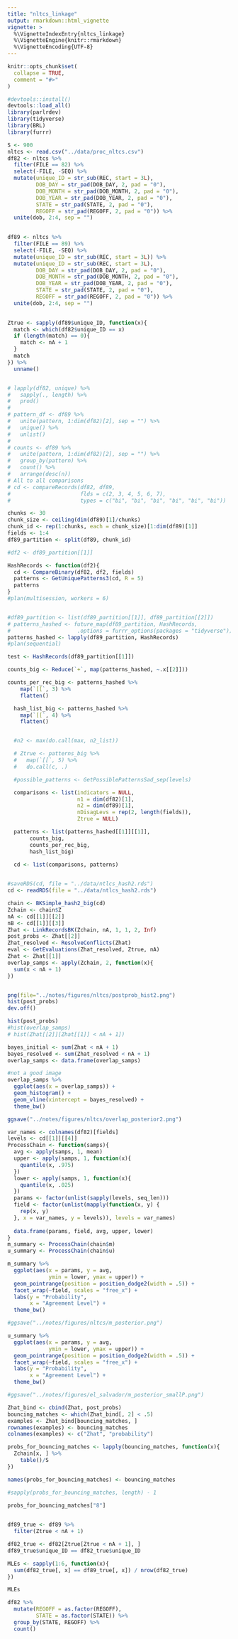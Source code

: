 ```yaml
---
title: "nltcs_linkage"
output: rmarkdown::html_vignette
vignette: >
  %\VignetteIndexEntry{nltcs_linkage}
  %\VignetteEngine{knitr::rmarkdown}
  %\VignetteEncoding{UTF-8}
---
```


```r
knitr::opts_chunk$set(
  collapse = TRUE,
  comment = "#>"
)
```

```r
#devtools::install()
devtools::load_all()
library(parlrdev)
library(tidyverse)
library(BRL)
library(furrr)
```

```r
S <- 900
nltcs <- read.csv("../data/proc_nltcs.csv")
df82 <- nltcs %>% 
  filter(FILE == 82) %>% 
  select(-FILE, -SEQ) %>% 
  mutate(unique_ID = str_sub(REC, start = 3L),
         DOB_DAY = str_pad(DOB_DAY, 2, pad = "0"), 
         DOB_MONTH = str_pad(DOB_MONTH, 2, pad = "0"), 
         DOB_YEAR = str_pad(DOB_YEAR, 2, pad = "0"),
         STATE = str_pad(STATE, 2, pad = "0"),
         REGOFF = str_pad(REGOFF, 2, pad = "0")) %>% 
  unite(dob, 2:4, sep = "")
  

df89 <- nltcs %>% 
  filter(FILE == 89) %>% 
  select(-FILE, -SEQ) %>% 
  mutate(unique_ID = str_sub(REC, start = 3L)) %>% 
  mutate(unique_ID = str_sub(REC, start = 3L),
         DOB_DAY = str_pad(DOB_DAY, 2, pad = "0"), 
         DOB_MONTH = str_pad(DOB_MONTH, 2, pad = "0"), 
         DOB_YEAR = str_pad(DOB_YEAR, 2, pad = "0"),
         STATE = str_pad(STATE, 2, pad = "0"),
         REGOFF = str_pad(REGOFF, 2, pad = "0")) %>% 
  unite(dob, 2:4, sep = "") 
  

Ztrue <- sapply(df89$unique_ID, function(x){
  match <- which(df82$unique_ID == x)
  if (length(match) == 0){
    match <- nA + 1
  }
  match
}) %>% 
  unname()


# lapply(df82, unique) %>% 
#   sapply(., length) %>% 
#   prod()
# 
# pattern_df <- df89 %>%
#   unite(pattern, 1:dim(df82)[2], sep = "") %>% 
#   unique() %>% 
#   unlist()
# 
# counts <- df89 %>%
#   unite(pattern, 1:dim(df82)[2], sep = "") %>% 
#   group_by(pattern) %>% 
#   count() %>% 
#   arrange(desc(n))
# All to all comparisons
# cd <- compareRecords(df82, df89,
#                      flds = c(2, 3, 4, 5, 6, 7),
#                      types = c("bi", "bi", "bi", "bi", "bi", "bi"))

```


```r
chunks <- 30
chunk_size <- ceiling(dim(df89)[1]/chunks)
chunk_id <- rep(1:chunks, each = chunk_size)[1:dim(df89)[1]]
fields <- 1:4
df89_partition <- split(df89, chunk_id)

#df2 <- df89_partition[[1]]

HashRecords <- function(df2){
  cd <- CompareBinary(df82, df2, fields)
  patterns <- GetUniquePatterns3(cd, R = 5)
  patterns
}
#plan(multisession, workers = 6)


#df89_partition <- list(df89_partition[[1]], df89_partition[[2]])
# patterns_hashed <- future_map(df89_partition, HashRecords,
#                     .options = furrr_options(packages = "tidyverse"))
patterns_hashed <- lapply(df89_partition, HashRecords)
#plan(sequential)

test <- HashRecords(df89_partition[[1]])
```

```r
counts_big <- Reduce(`+`, map(patterns_hashed, ~.x[[2]]))

counts_per_rec_big <- patterns_hashed %>%
    map(`[[`, 3) %>%
    flatten()

  hash_list_big <- patterns_hashed %>%
    map(`[[`, 4) %>%
    flatten()


  #n2 <- max(do.call(max, n2_list))

  # Ztrue <- patterns_big %>%
  #   map(`[[`, 5) %>%
  #   do.call(c, .)

  #possible_patterns <- GetPossiblePatternsSad_sep(levels)

  comparisons <- list(indicators = NULL,
                      n1 = dim(df82)[1],
                      n2 = dim(df89)[1],
                      nDisagLevs = rep(2, length(fields)),
                      Ztrue = NULL)

  patterns <- list(patterns_hashed[[1]][[1]],
       counts_big,
       counts_per_rec_big,
       hash_list_big)

  cd <- list(comparisons, patterns)
  
```

```r
#saveRDS(cd, file = "../data/ntlcs_hash2.rds")
cd <- readRDS(file = "../data/ntlcs_hash2.rds")
```


```r
chain <- BKSimple_hash2_big(cd)
Zchain <- chain$Z
nA <- cd[[1]][[2]]
nB <- cd[[1]][[3]]
Zhat <- LinkRecordsBK(Zchain, nA, 1, 1, 2, Inf)
post_probs <- Zhat[[2]]
Zhat_resolved <- ResolveConflicts(Zhat)
eval <- GetEvaluations(Zhat_resolved, Ztrue, nA)
Zhat <- Zhat[[1]]
overlap_samps <- apply(Zchain, 2, function(x){
  sum(x < nA + 1)
})


png(file="../notes/figures/nltcs/postprob_hist2.png")
hist(post_probs)
dev.off()

hist(post_probs)
#hist(overlap_samps)
# hist(Zhat[[2]][Zhat[[1]] < nA + 1])
```



```r
bayes_initial <- sum(Zhat < nA + 1)
bayes_resolved <- sum(Zhat_resolved < nA + 1)
overlap_samps <- data.frame(overlap_samps)

#not a good image
overlap_samps %>% 
  ggplot(aes(x = overlap_samps)) +
  geom_histogram() + 
  geom_vline(xintercept = bayes_resolved) + 
  theme_bw()

ggsave("../notes/figures/nltcs/overlap_posterior2.png")
```

```r
var_names <- colnames(df82)[fields]
levels <- cd[[1]][[4]]
ProcessChain <- function(samps){
  avg <- apply(samps, 1, mean)
  upper <- apply(samps, 1, function(x){
    quantile(x, .975)
  })
  lower <- apply(samps, 1, function(x){
    quantile(x, .025)
  })
  params <- factor(unlist(sapply(levels, seq_len)))
  field <- factor(unlist(mapply(function(x, y) {
    rep(x, y)
  }, x = var_names, y = levels)), levels = var_names)
  
  data.frame(params, field, avg, upper, lower)
}
m_summary <- ProcessChain(chain$m)
u_summary <- ProcessChain(chain$u)

m_summary %>% 
  ggplot(aes(x = params, y = avg,
             ymin = lower, ymax = upper)) +
  geom_pointrange(position = position_dodge2(width = .5)) +
  facet_wrap(~field, scales = "free_x") + 
  labs(y = "Probability",
       x = "Agreement Level") + 
  theme_bw()

#ggsave("../notes/figures/nltcs/m_posterior.png")

u_summary %>% 
  ggplot(aes(x = params, y = avg,
             ymin = lower, ymax = upper)) +
  geom_pointrange(position = position_dodge2(width = .5)) +
  facet_wrap(~field, scales = "free_x") + 
  labs(y = "Probability",
       x = "Agreement Level") + 
  theme_bw()

#ggsave("../notes/figures/el_salvador/m_posterior_smallP.png")

```

```r
Zhat_bind <- cbind(Zhat, post_probs)
bouncing_matches <- which(Zhat_bind[, 2] < .5)
examples <- Zhat_bind[bouncing_matches, ]
rownames(examples) <- bouncing_matches
colnames(examples) <- c("Zhat", "probability")

probs_for_bouncing_matches <- lapply(bouncing_matches, function(x){
  Zchain[x, ] %>% 
    table()/S
})

names(probs_for_bouncing_matches) <- bouncing_matches

#sapply(probs_for_bouncing_matches, length) - 1

probs_for_bouncing_matches["8"]
  
```

```r
df89_true <- df89 %>% 
  filter(Ztrue < nA + 1)

df82_true <- df82[Ztrue[Ztrue < nA + 1], ]
df89_true$unique_ID == df82_true$unique_ID

MLEs <- sapply(1:6, function(x){
  sum(df82_true[, x] == df89_true[, x]) / nrow(df82_true)
})

MLEs
```

```r
df82 %>% 
  mutate(REGOFF = as.factor(REGOFF),
         STATE = as.factor(STATE)) %>% 
  group_by(STATE, REGOFF) %>% 
  count()
```


<!-- ```{r} -->
<!-- B_matches <- which(Zhat_resolved < nA + 1) -->
<!-- A_matches <- Zhat[which(Zhat_resolved < nA + 1)] -->

<!-- B_records <- df89[B_matches, ] -->
<!-- A_records <- df82[A_matches, ] -->
<!-- ``` -->

<!-- ```{r} -->

<!-- differences <- sapply(fields, function(x){ -->
<!--   sum(A_files[, x] != B_files[, x]) -->
<!-- }) -->
<!-- names(differences) <- names(df82)[fields] -->
<!-- differences -->

<!-- ``` -->



